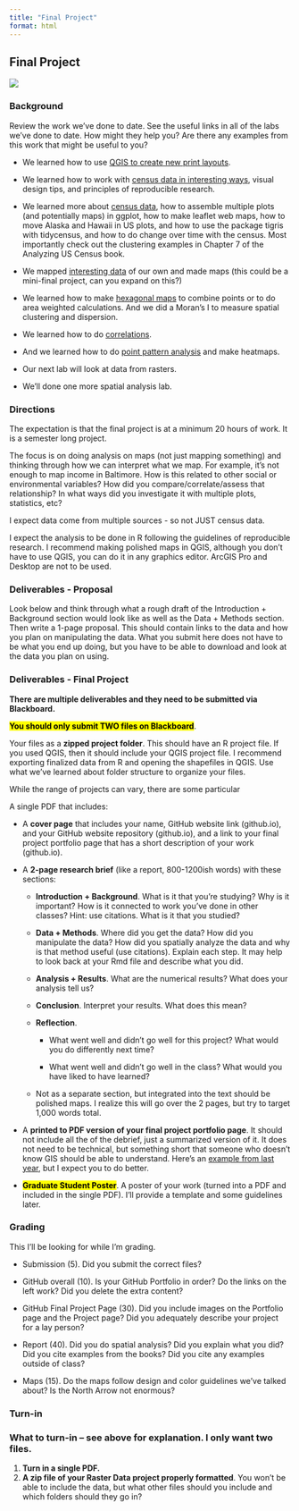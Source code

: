 ```yaml
---
title: "Final Project"
format: html
---
```


## Final Project

![](https://media.giphy.com/media/mJHSkWKziszrkcNJPo/giphy.gif)

### Background

Review the work we've done to date. See the useful links in all of the labs we've done to date. How might they help you? Are there any examples from this work that might be useful to you?

-   We learned how to use [QGIS to create new print layouts](https://dillonma.github.io/adv_gis/labs/lab1/).

-   We learned how to work with [census data in interesting ways](https://dillonma.github.io/adv_gis/labs/lab2/), visual design tips, and principles of reproducible research.

-   We learned more about [census data](https://dillonma.github.io/adv_gis/labs/lab3/), how to assemble multiple plots (and potentially maps) in ggplot, how to make leaflet web maps, how to move Alaska and Hawaii in US plots, and how to use the package tigris with tidycensus, and how to do change over time with the census. Most importantly check out the clustering examples in Chapter 7 of the Analyzing US Census book.

-   We mapped [interesting data](https://dillonma.github.io/adv_gis/labs/lab4/) of our own and made maps (this could be a mini-final project, can you expand on this?)

-   We learned how to make [hexagonal maps](https://dillonma.github.io/adv_gis/labs/lab6/) to combine points or to do area weighted calculations. And we did a Moran's I to measure spatial clustering and dispersion.

-   We learned how to do [correlations](https://dillonma.github.io/adv_gis/labs/lab7/).

-   And we learned how to do [point pattern analysis](https://dillonma.github.io/adv_gis/labs/lab8/) and make heatmaps.

-   Our next lab will look at data from rasters.

-   We'll done one more spatial analysis lab.

### Directions

The expectation is that the final project is at a minimum 20 hours of work. It is a semester long project.

The focus is on doing analysis on maps (not just mapping something) and thinking through how we can interpret what we map. For example, it's not enough to map income in Baltimore. How is this related to other social or environmental variables? How did you compare/correlate/assess that relationship? In what ways did you investigate it with multiple plots, statistics, etc?

I expect data come from multiple sources - so not JUST census data.

I expect the analysis to be done in R following the guidelines of reproducible research. I recommend making polished maps in QGIS, although you don't have to use QGIS, you can do it in any graphics editor. ArcGIS Pro and Desktop are not to be used.

### Deliverables - Proposal

Look below and think through what a rough draft of the Introduction + Background section would look like as well as the Data + Methods section. Then write a 1-page proposal. This should contain links to the data and how you plan on manipulating the data. What you submit here does not have to be what you end up doing, but you have to be able to download and look at the data you plan on using.

### Deliverables - Final Project

**There are multiple deliverables and they need to be submitted via Blackboard.**

<mark>**You should only submit TWO files on Blackboard**</mark>.

Your files as a **zipped project folder**. This should have an R project file. If you used QGIS, then it should include your QGIS project file. I recommend exporting finalized data from R and opening the shapefiles in QGIS. Use what we've learned about folder structure to organize your files.

While the range of projects can vary, there are some particular

A single PDF that includes:

-   A **cover page** that includes your name, GitHub website link (github.io), and your GitHub website repository (github.io), and a link to your final project portfolio page that has a short description of your work (github.io).

-   A **2-page research brief** (like a report, 800-1200ish words) with these sections:

    -   **Introduction + Background**. What is it that you're studying? Why is it important? How is it connected to work you've done in other classes? Hint: use citations. What is it that you studied?

    -   **Data + Methods**. Where did you get the data? How did you manipulate the data? How did you spatially analyze the data and why is that method useful (use citations). Explain each step. It may help to look back at your Rmd file and describe what you did.

    -   **Analysis + Results**. What are the numerical results? What does your analysis tell us?

    -   **Conclusion**. Interpret your results. What does this mean?

    -   **Reflection**.

        -   What went well and didn't go well for this project? What would you do differently next time?

        -   What went well and didn't go well in the class? What would you have liked to have learned?

    -   Not as a separate section, but integrated into the text should be polished maps. I realize this will go over the 2 pages, but try to target 1,000 words total.

-   A **printed to PDF version of your final project portfolio page**. It should not include all the of the debrief, just a summarized version of it. It does not need to be technical, but something short that someone who doesn't know GIS should be able to understand. Here's an [example from last year](https://oonuttlet.github.io/finalproj), but I expect you to do better.

-   <mark>**Graduate Student Poster**</mark>. A poster of your work (turned into a PDF and included in the single PDF). I'll provide a template and some guidelines later.

### Grading

This I'll be looking for while I'm grading.

-   Submission (5). Did you submit the correct files?

-   GitHub overall (10). Is your GitHub Portfolio in order? Do the links on the left work? Did you delete the extra content?

-   GitHub Final Project Page (30). Did you include images on the Portfolio page and the Project page? Did you adequately describe your project for a lay person?

-   Report (40). Did you do spatial analysis? Did you explain what you did? Did you cite examples from the books? Did you cite any examples outside of class?

-   Maps (15). Do the maps follow design and color guidelines we've talked about? Is the North Arrow not enormous?

### Turn-in

::: {.alert .alert-info}
### What to turn-in -- see above for explanation. I only want two files.

1.  **Turn in a single PDF.**
2.  **A zip file of your Raster Data project properly formatted**. You won't be able to include the data, but what other files should you include and which folders should they go in?
:::
